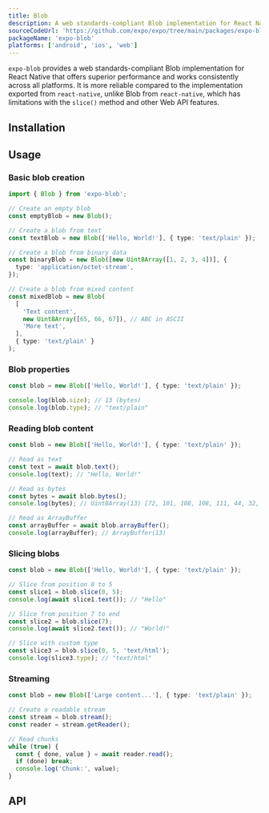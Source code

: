 ```yaml
---
title: Blob
description: A web standards-compliant Blob implementation for React Native.
sourceCodeUrl: 'https://github.com/expo/expo/tree/main/packages/expo-blob'
packageName: 'expo-blob'
platforms: ['android', 'ios', 'web']
---
```



`expo-blob` provides a web standards-compliant Blob implementation for React Native that offers superior performance and works consistently across all platforms. It is more reliable compared to the implementation exported from `react-native`, unlike Blob from `react-native`, which has limitations with the `slice()` method and other Web API features.

## Installation

<APIInstallSection />

## Usage

### Basic blob creation

```typescript
import { Blob } from 'expo-blob';

// Create an empty blob
const emptyBlob = new Blob();

// Create a blob from text
const textBlob = new Blob(['Hello, World!'], { type: 'text/plain' });

// Create a blob from binary data
const binaryBlob = new Blob([new Uint8Array([1, 2, 3, 4])], {
  type: 'application/octet-stream',
});

// Create a blob from mixed content
const mixedBlob = new Blob(
  [
    'Text content',
    new Uint8Array([65, 66, 67]), // ABC in ASCII
    'More text',
  ],
  { type: 'text/plain' }
);
```

### Blob properties

```typescript
const blob = new Blob(['Hello, World!'], { type: 'text/plain' });

console.log(blob.size); // 13 (bytes)
console.log(blob.type); // "text/plain"
```

### Reading blob content

```typescript
const blob = new Blob(['Hello, World!'], { type: 'text/plain' });

// Read as text
const text = await blob.text();
console.log(text); // "Hello, World!"

// Read as bytes
const bytes = await blob.bytes();
console.log(bytes); // Uint8Array(13) [72, 101, 108, 108, 111, 44, 32, 87, 111, 114, 108, 100, 33]

// Read as ArrayBuffer
const arrayBuffer = await blob.arrayBuffer();
console.log(arrayBuffer); // ArrayBuffer(13)
```

### Slicing blobs

```typescript
const blob = new Blob(['Hello, World!'], { type: 'text/plain' });

// Slice from position 0 to 5
const slice1 = blob.slice(0, 5);
console.log(await slice1.text()); // "Hello"

// Slice from position 7 to end
const slice2 = blob.slice(7);
console.log(await slice2.text()); // "World!"

// Slice with custom type
const slice3 = blob.slice(0, 5, 'text/html');
console.log(slice3.type); // "text/html"
```

### Streaming

```typescript
const blob = new Blob(['Large content...'], { type: 'text/plain' });

// Create a readable stream
const stream = blob.stream();
const reader = stream.getReader();

// Read chunks
while (true) {
  const { done, value } = await reader.read();
  if (done) break;
  console.log('Chunk:', value);
}
```

## API

<APISection packageName="expo-blob" />
